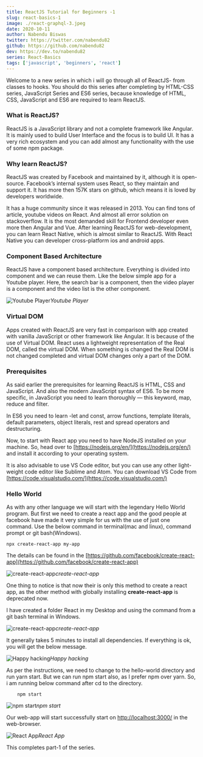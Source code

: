 ```yaml
---
title: ReactJS Tutorial for Beginners -1
slug: react-basics-1
image: ./react-graphql-3.jpeg
date: 2020-10-11
author: Nabendu Biswas
twitter: https://twitter.com/nabendu82
github: https://github.com/nabendu82
dev: https://dev.to/nabendu82
series: React-Basics
tags: ['javascript', 'beginners', 'react']
---
```


Welcome to a new series in which i will go through all of ReactJS- from classes to hooks. You should do this series after completing by HTML-CSS series, JavaScript Series and ES6 series, because knowledge of HTML, CSS, JavaScript and ES6 are required to learn ReactJS.

### What is ReactJS?

ReactJS is a JavaScript library and not a complete framework like Angular. It is mainly used to build User Interface and the focus is to build UI. It has a very rich ecosystem and you can add almost any functionality with the use of some npm package.

### Why learn ReactJS?

ReactJS was created by Facebook and maintained by it, although it is open-source. Facebook’s internal system uses React, so they maintain and support it. It has more then 157K stars on github, which means it is loved by developers worldwide.

It has a huge community since it was released in 2013. You can find tons of article, youtube videos on React. And almost all error solution on stackoverflow. It is the most demanded skill for Frontend developer even more then Angular and Vue. After learning ReactJS for web-development, you can learn React Native, which is almost similar to ReactJS. With React Native you can developer cross-platform ios and android apps.

### Component Based Architecture

ReactJS have a component based architecture. Everything is divided into component and we can reuse them. Like the below simple app for a Youtube player. Here, the search bar is a component, then the video player is a component and the video list is the other component.

![Youtube Player](https://ik.imagekit.io/thewebdev/React-Basics/1/1_X4q3WKCIK.png)*Youtube Player*

### Virtual DOM

Apps created with ReactJS are very fast in comparison with app created with vanilla JavaScript or other framework like Angular. It is because of the use of Virtual DOM. React uses a lightweight representation of the Real DOM, called the virtual DOM. When something is changed the Real DOM is not changed completed and virtual DOM changes only a part of the DOM.

### Prerequisites

As said earlier the prerequisites for learning ReactJS is HTML, CSS and JavaScript. And also the modern JavaScript syntax of ES6. To be more specific, in JavaScript you need to learn thoroughly — this keyword, map, reduce and filter.

In ES6 you need to learn -let and const, arrow functions, template literals, default parameters, object literals, rest and spread operators and destructuring.

Now, to start with React app you need to have NodeJS installed on your machine. So, head over to [https://nodejs.org/en/](https://nodejs.org/en/) and install it according to your operating system.

It is also advisable to use VS Code editor, but you can use any other light-weight code editor like Sublime and Atom. You can download VS Code from [https://code.visualstudio.com/](https://code.visualstudio.com/)

### Hello World

As with any other language we will start with the legendary Hello World program. But first we need to create a react app and the good people at facebook have made it very simple for us with the use of just one command. Use the below command in terminal(mac and linux), command prompt or git bash(Windows).

    npx create-react-app my-app

The details can be found in the [https://github.com/facebook/create-react-app](https://github.com/facebook/create-react-app)

![create-react-app](https://ik.imagekit.io/thewebdev/React-Basics/1/2_w08omdIdDW.png)*create-react-app*

One thing to notice is that now their is only this method to create a react app, as the other method with globally installing **create-react-app** is deprecated now.

I have created a folder React in my Desktop and using the command from a git bash terminal in Windows.

![create-react-app](https://ik.imagekit.io/thewebdev/React-Basics/1/3_v9K9b6fFiw.png)*create-react-app*

It generally takes 5 minutes to install all dependencies. If everything is ok, you will get the below message.

![Happy hacking](https://ik.imagekit.io/thewebdev/React-Basics/1/4_B0duuk9NJ9.png)*Happy hacking*

As per the instructions, we need to change to the hello-world directory and run yarn start. But we can run npm start also, as I prefer npm over yarn. So, i am running below command after cd to the directory.

<div className={styles.code__block}>

```
    npm start
```

</div>

![npm start](https://ik.imagekit.io/thewebdev/React-Basics/1/5_cZ8vJFob6l.png)*npm start*

Our web-app will start successfully start on [http://localhost:3000/](http://localhost:3000/) in the web-browser.

![React App](https://ik.imagekit.io/thewebdev/React-Basics/1/6_dBPtRnepLc.png)*React App*

This completes part-1 of the series. 
